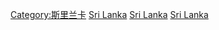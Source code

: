 [[Category:斯里兰卡|Category:斯里兰卡]]
[[Category:亞洲各國歷史|Sri Lanka]]
[[Category:南亚历史|Sri Lanka]]
[[Category:各島嶼歷史|Sri Lanka]]